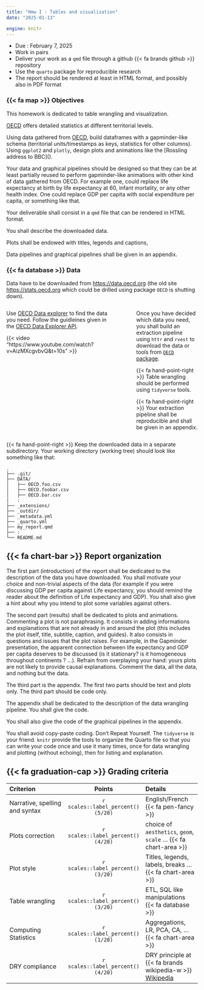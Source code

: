 ```yaml
---
title: "Hmw I : Tables and visualization"
date: "2025-01-13"

engine: knitr
---
```


::: {.callout-important}

- Due : February 7, 2025
- Work in pairs
- Deliver your work as a `qmd` file through a github {{< fa brands github >}} repository
- Use the `quarto` package for reproducible research
- The report should be rendered at least in HTML format, and possibly also in PDF format

:::

### {{< fa map >}} Objectives

This homework is dedicated to table wrangling and visualization.

[OECD](https://data.oecd.org) offers detailed statistics at different territorial levels.

Using data gathered from [OECD](https://data.oecd.org), build  dataframes with a gapminder-like schema (territorial units/timestamps as  keys, statistics for other columns). Using `ggplot2` and `plotly`, design plots and  animations like the \[Rossling address to BBC\]().

Your data and graphical pipelines should be designed so that they can be at least partially reused to perform gapminder-like animations with other kind of data gathered from OECD. For example one, could replace life expectancy at birth by life expectancy at 60, infant mortality, or any other health index. One could replace GDP per capita with social expenditure per capita, or something like that.

Your deliverable shall consist in a `qmd` file that can be rendered in HTML format.

You shall describe the downloaded data.

Plots shall be endowed with titles, legends and captions,

Data pipelines and graphical pipelines shall be given in an appendix.

### {{< fa database >}} Data

Data have to be downloaded from <https://data.oecd.org> (the old site <https://stats.oecd.org> which could be drilled using package `OECD` is shutting down).

::: {.columns}
::: {.column width="60%"}

Use [OECD Data explorer](https://www.oecd.org/en/data/datasets/oecd-DE.html) to find the data you need.
Follow the guidleines given in the [OECD Data Explorer API](https://data.oecd.org/api/sdmx-json-documentation/).

{{< video "https://www.youtube.com/watch?v=AizMXcgvbvQ&t=10s" >}}

:::

::: {.column width="5%"}

:::

::: {.column width="35%"}

Once you have decided which data you need, you shall build an extraction pipeline using `httr` and `rvest` to download the data or tools from [`OECD` package](https://github.com/expersso/OECD). 

{{< fa hand-point-right >}} Table wrangling should be performed using `tidyverse` tools.

{{< fa hand-point-right >}} Your extraction pipeline shall be reproducible and shall be given in an appendix.

:::
:::




{{< fa hand-point-right >}} Keep the downloaded data in a separate subdirectory. Your working directory (working tree) should look like something like that:

```verbatim
.
├── .git/
├── DATA/
│   ├── OECD.foo.csv
│   ├── OECD.foobar.csv
│   ├── OECD.bar.csv
|   :
├── _extensions/
├── _outdir/
├── _metadata.yml
├── _quarto.yml
├── my_report.qmd
├── :
└── README.md
```




## {{< fa chart-bar >}} Report organization

The first part  (introduction) of the report shall be dedicated to the description of the data you have downloaded. You shall motivate your choice and non-trivial aspects  of the data (for example if you were discussing GDP per capita against Life expectancy, you should remind the reader about the definition of Life expectancy and GDP). You shall also give a hint about why you intend to plot some variables against others.

The second part (results) shall be dedicated to plots and animations. Commenting a plot is not paraphrasing. It consists in adding informations and explanations that are not already in and around the plot (this includes the plot itself, title, subtitle, caption, and guides). It also consists in questions and issues that the plot raises. For example, in the Gapminder presentation, the apparent connection between life expectancy and GDP per capita deserves to be discussed (is it stationary? is it homogeneous throughout continents ? ...). Refrain from overplaying your hand: yours plots are not likely to provide causal explanations. Comment the data, all the data, and nothing but the data.

The third part is the appendix. The first two parts should be text and plots only. The third part should be code only.

The appendix shall be dedicated to the description of the data wrangling pipeline. You shall give the code. 

You shall also give the code of the graphical pipelines in the appendix.

You shall avoid copy-paste coding. Don't Repeat Yourself. The `tidyverse` is your friend. `knitr` provide the tools to organize the Quarto file so that you can write your code once and use it many times, once for data wrangling and plotting (without echoing), then for listing and explanation.


## {{< fa graduation-cap >}} Grading criteria



| Criterion | Points  | Details |
|:----------|:-------:|:--------|
|Narrative, spelling and syntax | `r scales::label_percent()(5/20)` | English/French {{<  fa pen-fancy >}}|
|Plots correction | `r scales::label_percent()(4/20)` | choice of `aesthetics`, `geom`, `scale` ... {{<  fa chart-area >}}|
|Plot style | `r scales::label_percent()(3/20)` | Titles, legends, labels, breaks ... {{<  fa chart-area >}} |
|Table wrangling | `r scales::label_percent()(3/20)` | ETL, SQL like manipulations {{<  fa database >}} |
|Computing Statistics | `r scales::label_percent()(1/20)` | Aggregations, LR, PCA, CA, ... {{<  fa chart-area >}} |
|DRY compliance | `r scales::label_percent()(4/20)` | DRY principle at {{<  fa brands  wikipedia-w  >}} [ Wikipedia ](https://en.wikipedia.org/wiki/Don%27t_repeat_yourself)|

